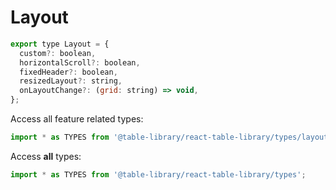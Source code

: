 
<Meta title="Types/Layout" />

# Layout

```javascript
export type Layout = {
  custom?: boolean,
  horizontalScroll?: boolean,
  fixedHeader?: boolean,
  resizedLayout?: string,
  onLayoutChange?: (grid: string) => void,
};
```

Access all feature related types:

```javascript
import * as TYPES from '@table-library/react-table-library/types/layout';
```

Access **all** types:

```javascript
import * as TYPES from '@table-library/react-table-library/types';
```
